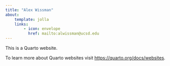 ```yaml
---
title: "Alex Wissman"
about:
    template: jolla
    links:
        - icon: envelope
          href: mailto:alwissman@ucsd.edu
---
```


This is a Quarto website.

To learn more about Quarto websites visit <https://quarto.org/docs/websites>.
